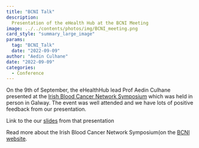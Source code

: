 ```yaml
---
title: "BCNI Talk"
description: 
  Presentation of the eHealth Hub at the BCNI Meeting
image: ../../contents/photos/img/BCNI_meeting.png
card_style: "summary_large_image"
params:
  tag: "BCNI_Talk"
  date: "2022-09-09"
author: "Aedin Culhane"
date: "2022-09-09"
categories:
  - Conference
---
```


On the 9th of September, the eHealthHub lead Prof Aedin Culhane presented at the [Irish Blood Cancer Network Symposium](https://nuigalwaybcni.clr.events/event/132483:blood-cancer-network-bcni-symposium-2022) which was held in person in Galway. The event was well attended and we have lots of positive feedback from our presentation.

Link to the our [slides](./contents/BNCI_Sep9_Culhane_template.pptx) from that presentation

Read more about the Irish Blood Cancer Network Symposium(on the [BCNI website](Irish%20Blood%20Cancer%20Network%20Symposium).
